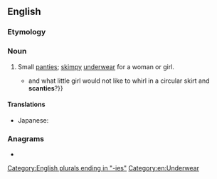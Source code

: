 ==English==

===Etymology===
{{suffix|en|scanty|s}}

===Noun===
{{en-plural noun}}

# Small [[panties]]; [[skimpy]] [[underwear]] for a woman or girl.
#* {{quote-book|en|year=1955|author=[[w:Vladimir Nabokov|Vladimir Nabokov]]|title=[[w:Lolita|Lolita]]
|passage={{...}} and what little girl would not like to whirl in a circular skirt and '''scanties'''?}}

====Translations====
{{trans-top|small panties}}
* Japanese: {{t|ja|スキャンティー|tr=sukyantī}}
{{trans-mid}}
{{trans-bottom}}

===Anagrams===
* {{anagrams|en|a=aceinsst|Castines|acnestis|casinets|cineasts}}

[[Category:English plurals ending in "-ies"]]
[[Category:en:Underwear]]